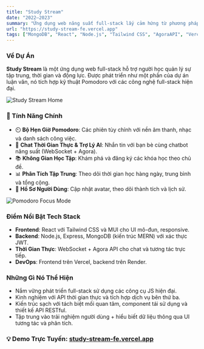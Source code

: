 ```yaml
---
title: "Study Stream"
date: "2022–2023"
summary: "Ứng dụng web năng suất full-stack lấy cảm hứng từ phương pháp Pomodoro, có tính năng chat thời gian thực, không gian khóa học và phân tích học tập cá nhân."
url: "https://study-stream-fe.vercel.app"
tags: ["MongoDB", "React", "Node.js", "Tailwind CSS", "AgoraAPI", "Vercel"]
---
```


### Về Dự Án
**Study Stream** là một ứng dụng web full-stack hỗ trợ người học quản lý sự tập trung, thời gian và động lực. Được phát triển như một phần của dự án luận văn, nó tích hợp kỹ thuật Pomodoro với các công nghệ full-stack hiện đại.

<Image
  src="/vi/projects/study/image.png"
  alt="Study Stream Home"
  width={1200}
  height={700}
  size="lg"
  contained
/>

### 🔧 Tính Năng Chính

- ⏲️ **Bộ Hẹn Giờ Pomodoro**: Các phiên tùy chỉnh với nền âm thanh, nhạc và danh sách công việc.
- 💬 **Chat Thời Gian Thực & Trợ Lý AI**: Nhắn tin với bạn bè cùng chatbot năng suất (WebSocket + Agora).
- 📚 **Không Gian Học Tập**: Khám phá và đăng ký các khóa học theo chủ đề.
- 📊 **Phân Tích Tập Trung**: Theo dõi thời gian học hàng ngày, trung bình và tổng cộng.
- 👤 **Hồ Sơ Người Dùng**: Cập nhật avatar, theo dõi thành tích và lịch sử.

<Image
  src="/vi/projects/study/custom.png"
  alt="Pomodoro Focus Mode"
  width={1000}
  height={600}
  caption="Bộ hẹn giờ Pomodoro tùy chỉnh với hỗ trợ nền và công việc."
  size="lg"
  contained
/>

### Điểm Nổi Bật Tech Stack

- **Frontend**: React với Tailwind CSS và MUI cho UI mô-đun, responsive.
- **Backend**: Node.js, Express, MongoDB (kiến trúc MERN) với xác thực JWT.
- **Thời Gian Thực**: WebSocket + Agora API cho chat và tương tác trực tiếp.
- **DevOps**: Frontend trên Vercel, backend trên Render.

### Những Gì Nó Thể Hiện

- Nắm vững phát triển full-stack sử dụng các công cụ JS hiện đại.
- Kinh nghiệm với API thời gian thực và tích hợp dịch vụ bên thứ ba.
- Kiến trúc sạch với tách biệt mối quan tâm, component tái sử dụng và thiết kế API RESTful.
- Tập trung vào trải nghiệm người dùng + hiểu biết dữ liệu thông qua UI tương tác và phân tích.

### 💡 Demo Trực Tuyến: [study-stream-fe.vercel.app](https://study-stream-fe.vercel.app) 